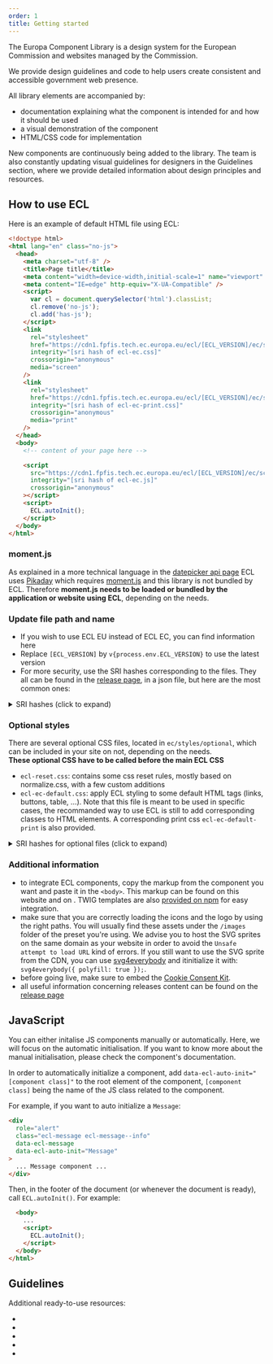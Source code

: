 ```yaml
---
order: 1
title: Getting started
---
```



The Europa Component Library is a design system for the European Commission and websites managed by the Commission.

We provide design guidelines and code to help users create consistent and accessible government web presence.

All library elements are accompanied by:

- documentation explaining what the component is intended for and how it should be used
- a visual demonstration of the component
- HTML/CSS code for implementation

New components are continuously being added to the library. The team is also constantly updating visual guidelines for designers in the Guidelines section, where we provide detailed information about design principles and resources.

## How to use ECL

Here is an example of default HTML file using ECL:

```html
<!doctype html>
<html lang="en" class="no-js">
  <head>
    <meta charset="utf-8" />
    <title>Page title</title>
    <meta content="width=device-width,initial-scale=1" name="viewport" />
    <meta content="IE=edge" http-equiv="X-UA-Compatible" />
    <script>
      var cl = document.querySelector('html').classList;
      cl.remove('no-js');
      cl.add('has-js');
    </script>
    <link
      rel="stylesheet"
      href="https://cdn1.fpfis.tech.ec.europa.eu/ecl/[ECL_VERSION]/ec/styles/ecl-ec.css"
      integrity="[sri hash of ecl-ec.css]"
      crossorigin="anonymous"
      media="screen"
    />
    <link
      rel="stylesheet"
      href="https://cdn1.fpfis.tech.ec.europa.eu/ecl/[ECL_VERSION]/ec/styles/ecl-ec-print.css"
      integrity="[sri hash of ecl-ec-print.css]"
      crossorigin="anonymous"
      media="print"
    />
  </head>
  <body>
    <!-- content of your page here -->

    <script
      src="https://cdn1.fpfis.tech.ec.europa.eu/ecl/[ECL_VERSION]/ec/scripts/ecl-ec.js"
      integrity="[sri hash of ecl-ec.js]"
      crossorigin="anonymous"
    ></script>
    <script>
      ECL.autoInit();
    </script>
  </body>
</html>
```

### moment.js

As explained in a more technical language in the [datepicker api page](/ec/components/forms/datepicker/api/) ECL uses [Pikaday](https://github.com/Pikaday/Pikaday) which requires [moment.js](https://momentjs.com/) and this library is not bundled by ECL.
Therefore **moment.js needs to be loaded or bundled by the application or website using ECL**, depending on the needs.

### Update file path and name

- If you wish to use ECL EU instead of ECL EC, you can find information here <Link to="/eu/getting-started/" label="Getting started EU" />
- Replace <code>[ECL_VERSION]</code> by <code>v{process.env.ECL_VERSION}</code> to use the latest version
- For more security, use the SRI hashes corresponding to the files. They all can be found in the [release page](https://github.com/ec-europa/europa-component-library/releases), in a json file, but here are the most common ones:

<details>
  <summary>SRI hashes (click to expand)</summary>

  <ul>
    <li>
      for `ecl-ec.css`: <code>{process.env.ECL_EC_CSS}</code>
    </li>
    <li>
      for `ecl-ec-print.css`: <code>{process.env.ECL_EC_PRINT_CSS}</code>
    </li>
    <li>
      for `ecl-ec.js`: <code>{process.env.ECL_EC_JS}</code>
    </li>
  </ul>
</details>

### Optional styles

There are several optional CSS files, located in `ec/styles/optional`, which can be included in your site on not, depending on the needs.  
**These optional CSS have to be called before the main ECL CSS**

- `ecl-reset.css`: contains some css reset rules, mostly based on normalize.css, with a few custom additions
- `ecl-ec-default.css`: apply ECL styling to some default HTML tags (links, buttons, table, ...). Note that this file is meant to be used in specific cases, the recommanded way to use ECL is still to add corresponding classes to HTML elements. A corresponding print css `ecl-ec-default-print` is also provided.

<details>
  <summary>SRI hashes for optional files (click to expand)</summary>

  <ul>
    <li>
      for `ecl-reset.css`: <code>{process.env.ECL_RESET_CSS}</code>
    </li>
    <li>
      for `ecl-ec-default.css`: <code>{process.env.ECL_EC_DEFAULT_CSS}</code>
    </li>
  </ul>
</details>

### Additional information

- to integrate ECL components, copy the markup from the component you want and paste it in the `<body>`. This markup can be found on this website and on <Link to="/playground/ec/" label="the playground" />.
  TWIG templates are also [provided on npm](https://www.npmjs.com/org/ecl) for easy integration.
- make sure that you are correctly loading the icons and the logo by using the right paths. You will usually find these assets under the `/images` folder of the preset you're using. We advise you to host the SVG sprites on the same domain as your website in order to avoid the `Unsafe attempt to load URL` kind of errors. If you still want to use the SVG sprite from the CDN, you can use [svg4everybody](https://github.com/jonathantneal/svg4everybody) and itinitialize it with: `svg4everybody({ polyfill: true });`.
- before going live, make sure to embed the [Cookie Consent Kit](https://webgate.ec.europa.eu/fpfis/wikis/display/webtools/Cookie%20Consent%20Kit%20-%20Technical%20details).
- all useful information concerning releases content can be found on the [release page](https://github.com/ec-europa/europa-component-library/releases)

## JavaScript

You can either initalise JS components manually or automatically. Here, we will focus on the automatic initialisation. If you want to know more about the manual initialisation, please check the component's documentation.

In order to automatically initialize a component, add `data-ecl-auto-init="[component class]"` to the root element of the component, `[component class]` being the name of the JS class related to the component.

For example, if you want to auto initialize a `Message`:

```html
<div
  role="alert"
  class="ecl-message ecl-message--info"
  data-ecl-message
  data-ecl-auto-init="Message"
>
  ... Message component ...
</div>
```

Then, in the footer of the document (or whenever the document is ready), call `ECL.autoInit()`. For example:

```html
  <body>
    ...
    <script>
      ECL.autoInit();
    </script>
  </body>
</html>
```

## Guidelines

Additional ready-to-use resources:

- <Link to="/ec/guidelines/typography/" label="Typography" />
- <Link to="/ec/guidelines/colours/" label="Colours" />
- <Link to="/ec/guidelines/images/" label="Images" />
- <Link to="/ec/guidelines/iconography/" label="Iconography" />
- <Link to="/ec/guidelines/spacing/" label="Spacing" />
